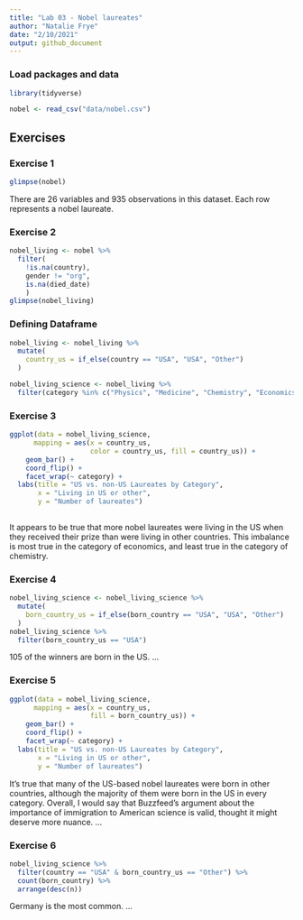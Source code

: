 ```yaml
---
title: "Lab 03 - Nobel laureates"
author: "Natalie Frye"
date: "2/10/2021"
output: github_document
---
```


### Load packages and data

```r
library(tidyverse) 
```

```r
nobel <- read_csv("data/nobel.csv")
```

## Exercises

### Exercise 1

```r
glimpse(nobel)
```

There are 26 variables and 935 observations in this dataset. Each row represents a nobel laureate. 

### Exercise 2

```r
nobel_living <- nobel %>%
  filter(
    !is.na(country),
    gender != "org",
    is.na(died_date)
    )
glimpse(nobel_living)
```

### Defining Dataframe

```r
nobel_living <- nobel_living %>%
  mutate(
    country_us = if_else(country == "USA", "USA", "Other")
  ) 
```

```r
nobel_living_science <- nobel_living %>%
  filter(category %in% c("Physics", "Medicine", "Chemistry", "Economics"))
```
### Exercise 3
```r
ggplot(data = nobel_living_science, 
      mapping = aes(x = country_us,
                    color = country_us, fill = country_us)) +
    geom_bar() +
    coord_flip() +
    facet_wrap(~ category) +
  labs(title = "US vs. non-US Laureates by Category", 
       x = "Living in US or other",
       y = "Number of laureates") 
  
```

It appears to be true that more nobel laureates were living in the US when they received their prize than were living in other countries. This imbalance is most true in the category of economics, and least true in the category of chemistry.

### Exercise 4
```r
nobel_living_science <- nobel_living_science %>%
  mutate(
    born_country_us = if_else(born_country == "USA", "USA", "Other")
  ) 
nobel_living_science %>%
  filter(born_country_us == "USA")
```

105 of the winners are born in the US.
...

### Exercise 5
```r
ggplot(data = nobel_living_science, 
      mapping = aes(x = country_us,
                    fill = born_country_us)) +
    geom_bar() +
    coord_flip() +
    facet_wrap(~ category) +
  labs(title = "US vs. non-US Laureates by Category", 
       x = "Living in US or other",
       y = "Number of laureates") 
```

It's true that many of the US-based nobel laureates were born in other countries, although the majority of them were born in the US in every category. Overall, I would say that Buzzfeed's argument about the importance of immigration to American science is valid, thought it might deserve more nuance. 
...

### Exercise 6
```r
nobel_living_science %>%
  filter(country == "USA" & born_country_us == "Other") %>%
  count(born_country) %>%
  arrange(desc(n))
```

Germany is the most common.
...

